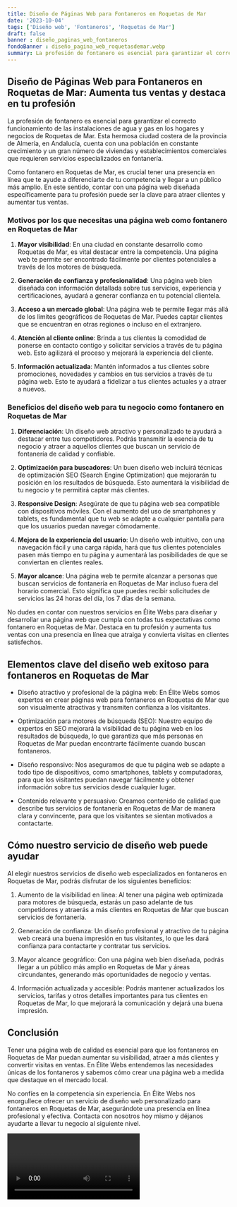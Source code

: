 ```yaml
---
title: Diseño de Páginas Web para Fontaneros en Roquetas de Mar
date: '2023-10-04'
tags: ['Diseño web', 'Fontaneros', 'Roquetas de Mar']
draft: false
banner : diseño_paginas_web_fontaneros
fondoBanner : diseño_pagina_web_roquetasdemar.webp
summary: La profesión de fontanero es esencial para garantizar el correcto funcionamiento de las instalaciones de agua y gas en los hogares y negocios de Roquetas de Mar. Esta hermosa ciudad costera de la provincia de Almería, en Andalucía, cuenta con una población en constante crecimiento y un gran número de viviendas y establecimientos comerciales que requieren servicios especializados en fontanería.
---
```


## Diseño de Páginas Web para Fontaneros en Roquetas de Mar: Aumenta tus ventas y destaca en tu profesión

La profesión de fontanero es esencial para garantizar el correcto funcionamiento de las instalaciones de agua y gas en los hogares y negocios de Roquetas de Mar. Esta hermosa ciudad costera de la provincia de Almería, en Andalucía, cuenta con una población en constante crecimiento y un gran número de viviendas y establecimientos comerciales que requieren servicios especializados en fontanería.

Como fontanero en Roquetas de Mar, es crucial tener una presencia en línea que te ayude a diferenciarte de tu competencia y llegar a un público más amplio. En este sentido, contar con una página web diseñada específicamente para tu profesión puede ser la clave para atraer clientes y aumentar tus ventas.

### Motivos por los que necesitas una página web como fontanero en Roquetas de Mar

1. **Mayor visibilidad**: En una ciudad en constante desarrollo como Roquetas de Mar, es vital destacar entre la competencia. Una página web te permite ser encontrado fácilmente por clientes potenciales a través de los motores de búsqueda.

2. **Generación de confianza y profesionalidad**: Una página web bien diseñada con información detallada sobre tus servicios, experiencia y certificaciones, ayudará a generar confianza en tu potencial clientela.

3. **Acceso a un mercado global**: Una página web te permite llegar más allá de los límites geográficos de Roquetas de Mar. Puedes captar clientes que se encuentran en otras regiones o incluso en el extranjero.

4. **Atención al cliente online**: Brinda a tus clientes la comodidad de ponerse en contacto contigo y solicitar servicios a través de tu página web. Esto agilizará el proceso y mejorará la experiencia del cliente.

5. **Información actualizada**: Mantén informados a tus clientes sobre promociones, novedades y cambios en tus servicios a través de tu página web. Esto te ayudará a fidelizar a tus clientes actuales y a atraer a nuevos.

### Beneficios del diseño web para tu negocio como fontanero en Roquetas de Mar

1. **Diferenciación**: Un diseño web atractivo y personalizado te ayudará a destacar entre tus competidores. Podrás transmitir la esencia de tu negocio y atraer a aquellos clientes que buscan un servicio de fontanería de calidad y confiable.

2. **Optimización para buscadores**: Un buen diseño web incluirá técnicas de optimización SEO (Search Engine Optimization) que mejorarán tu posición en los resultados de búsqueda. Esto aumentará la visibilidad de tu negocio y te permitirá captar más clientes.

3. **Responsive Design**: Asegúrate de que tu página web sea compatible con dispositivos móviles. Con el aumento del uso de smartphones y tablets, es fundamental que tu web se adapte a cualquier pantalla para que los usuarios puedan navegar cómodamente.

4. **Mejora de la experiencia del usuario**: Un diseño web intuitivo, con una navegación fácil y una carga rápida, hará que tus clientes potenciales pasen más tiempo en tu página y aumentará las posibilidades de que se conviertan en clientes reales.

5. **Mayor alcance**: Una página web te permite alcanzar a personas que buscan servicios de fontanería en Roquetas de Mar incluso fuera del horario comercial. Esto significa que puedes recibir solicitudes de servicios las 24 horas del día, los 7 días de la semana.

No dudes en contar con nuestros servicios en Élite Webs para diseñar y desarrollar una página web que cumpla con todas tus expectativas como fontanero en Roquetas de Mar. Destaca en tu profesión y aumenta tus ventas con una presencia en línea que atraiga y convierta visitas en clientes satisfechos.

<GifSeo />

<Cta />

## Elementos clave del diseño web exitoso para fontaneros en Roquetas de Mar

- Diseño atractivo y profesional de la página web: En Élite Webs somos expertos en crear páginas web para fontaneros en Roquetas de Mar que son visualmente atractivas y transmiten confianza a los visitantes.

- Optimización para motores de búsqueda (SEO): Nuestro equipo de expertos en SEO mejorará la visibilidad de tu página web en los resultados de búsqueda, lo que garantiza que más personas en Roquetas de Mar puedan encontrarte fácilmente cuando buscan fontaneros.

- Diseño responsivo: Nos aseguramos de que tu página web se adapte a todo tipo de dispositivos, como smartphones, tablets y computadoras, para que los visitantes puedan navegar fácilmente y obtener información sobre tus servicios desde cualquier lugar.

- Contenido relevante y persuasivo: Creamos contenido de calidad que describe tus servicios de fontanería en Roquetas de Mar de manera clara y convincente, para que los visitantes se sientan motivados a contactarte.

## Cómo nuestro servicio de diseño web puede ayudar

Al elegir nuestros servicios de diseño web especializados en fontaneros en Roquetas de Mar, podrás disfrutar de los siguientes beneficios:

1. Aumento de la visibilidad en línea: Al tener una página web optimizada para motores de búsqueda, estarás un paso adelante de tus competidores y atraerás a más clientes en Roquetas de Mar que buscan servicios de fontanería.

2. Generación de confianza: Un diseño profesional y atractivo de tu página web creará una buena impresión en tus visitantes, lo que les dará confianza para contactarte y contratar tus servicios.

3. Mayor alcance geográfico: Con una página web bien diseñada, podrás llegar a un público más amplio en Roquetas de Mar y áreas circundantes, generando más oportunidades de negocio y ventas.

4. Información actualizada y accesible: Podrás mantener actualizados los servicios, tarifas y otros detalles importantes para tus clientes en Roquetas de Mar, lo que mejorará la comunicación y dejará una buena impresión.

## Conclusión

Tener una página web de calidad es esencial para que los fontaneros en Roquetas de Mar puedan aumentar su visibilidad, atraer a más clientes y convertir visitas en ventas. En Élite Webs entendemos las necesidades únicas de los fontaneros y sabemos cómo crear una página web a medida que destaque en el mercado local.

No confíes en la competencia sin experiencia. En Élite Webs nos enorgullece ofrecer un servicio de diseño web personalizado para fontaneros en Roquetas de Mar, asegurándote una presencia en línea profesional y efectiva. Contacta con nosotros hoy mismo y déjanos ayudarte a llevar tu negocio al siguiente nivel.

<Video />

<CtaBot job='Fontaneros' city='Roquetas de Mar'/>

<Gmaps query='Roquetas de Mar+españa+maps' />